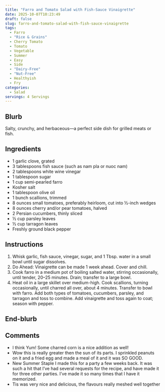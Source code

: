 ```yaml
---
title: "Farro and Tomato Salad with Fish-Sauce Vinaigrette"
date: 2025-10-07T10:23:49
draft: false
slug: farro-and-tomato-salad-with-fish-sauce-vinaigrette
tags:
  - Farro
  - "Rice & Grains"
  - Cherry Tomato
  - Tomato
  - Vegetable
  - Summer
  - Easy
  - Side
  - "Dairy-Free"
  - "Nut-Free"
  - Healthyish
  - Fry
categories:
  - Salad
servings: 4 Servings
---
```


## Blurb

Salty, crunchy, and herbaceous—a perfect side dish for grilled meats or fish.

## Ingredients

- 1 garlic clove, grated
- 3 tablespoons fish sauce (such as nam pla or nuoc nam)
- 2 tablespoons white wine vinegar
- 1 tablespoon sugar
- 1 cup semi-pearled farro
- Kosher salt
- 1 tablespoon olive oil
- 1 bunch scallions, trimmed
- 8 ounces small tomatoes, preferably heirloom, cut into ½-inch wedges
- 8 ounces cherry and/or pear tomatoes, halved
- 2 Persian cucumbers, thinly sliced
- ½ cup parsley leaves
- ½ cup tarragon leaves
- Freshly ground black pepper

## Instructions

1. Whisk garlic, fish sauce, vinegar, sugar, and 1 Tbsp. water in a small bowl until sugar dissolves.
2. Do Ahead: Vinaigrette can be made 1 week ahead. Cover and chill.
3. Cook farro in a medium pot of boiling salted water, stirring occasionally, until tender, 20–25 minutes. Drain; transfer to a large bowl.
4. Heat oil in a large skillet over medium-high. Cook scallions, turning occasionally, until charred all over, about 4 minutes. Transfer to bowl with farro. Add both types of tomatoes, cucumbers, parsley, and tarragon and toss to combine. Add vinaigrette and toss again to coat; season with pepper.

## End-blurb



## Comments

- I think Yum! Some charred corn is a nice addition as well!
- Wow this is really greater then the sun of its parts. I sprinkled peanuts on it and a fried egg and made a meal of it and it was SO GOOD.
- New Summer Staple I made this for a party a few weeks back. It was such a hit that I've had several requests for the recipe, and have made it for three other parties. I've made it so many times that I have it memorized.
- Tis was very nice and delicious, the flavours really meshed well together

